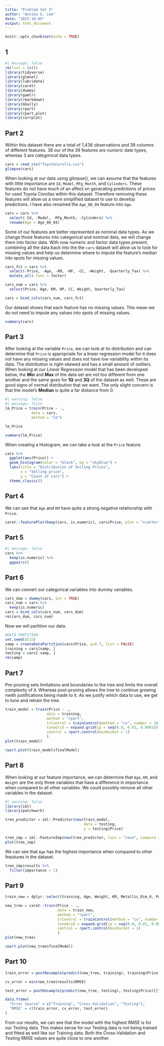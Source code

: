 ```yaml
---
title: "Problem Set 3"
author: "Annika G. Lee"
date: "2023-10-05"
output: html_document
---
```


```r
knitr::opts_chunk$set(echo = TRUE)
```

## 1

```r
#| message: false
rm(list = ls())
library(tidyverse)
library(glmnet)
library(lubridate)
library(caret)
library(dummy)
library(gamlr)
library(rmarkdown)
library(GGally)
library(rpart)
library(rpart.plot)
library(corrplot)
```

## Part 2

Within this dataset there are a total of 1,436 observations and 39 columns of different features. 36 our of the 39 features are *numeric* date types, whereas 3 are *categorical* data types.

```r
cars = read_csv("ToyotaCorolla.csv")
glimpse(cars)
```

When looking at our data using glimpse(), we can assume that the features with little importance are `Id`, `Model`, `Mfg_Month`, and `Cylinders`. These features do not have much of an affect on generating predictions of prices for used Toyota Corollas within this dataset. Therefore removing these features will allow us a more simplified dataset to use to develop predictions. I have also renamed the `Age_08_04` feature into `Age`.

```r
cars = cars %>%
  select(-Id, -Model, -Mfg_Month, -Cylinders) %>%
  rename(Age = Age_08_04)
```

Some of our features are better represented as nominal data types. As we change those features into categorical and nominal data, we will change them into factor data. With now numeric and factor data types present, combining all the data back into the the `cars` dataset will allow us to look for missing values and help us determine where to impute the feature's median into spots for missing values.

```r
cars_fct = cars %>%
  select(-Price, -Age, -KM, -HP, -CC, -Weight, -Quarterly_Tax) %>%
  mutate_all(.funs = factor)

cars_num = cars %>%
  select(Price, Age, KM, HP, CC, Weight, Quarterly_Tax)

cars = bind_cols(cars_num, cars_fct)
```

Our dataset shows that each feature has no missing values. This mean we do not need to impute any values into spots of missing values.

```r
summary(cars)
```

## Part 3

After looking at the variable `Price`, we can look at its distribution and can determine that `Price` is appropriate for a linear regression model for it does not have any missing values and does not have low variability within its data. The distribution is right-skewed and has a small amount of outliers. When looking at our *Linear Regression* model that has been developed below, the **Min** and **Max** of the data set are not too different from one another and the same goes for **1Q** and **3Q** of the dataset as well. These are good signs of normal distribution that we want. The only slight concern is that the model's **Median** is quite a far distance from 0.

```r
#| warning: false
#| message: false
lm_Price = train(Price ~ .,
            data = cars,
            method = "lm")

lm_Price
```

```r
summary(lm_Price)
```

When creating a Histogram, we can take a look at the `Price` feature.

```r
cars %>%
  ggplot(aes(Price)) +
  geom_histogram(color = "black", bg = "skyblue") +
  labs(title = "Distribution of Selling Prices",
       x = "Selling price",
       y = "Count of cars") +
  theme_classic()
```

## Part 4

We can see that `Age` and `KM` have quite a strong negative relationship with `Price`.
```r
caret::featurePlot(keep(cars, is.numeric), cars$Price, plot = "scatter")
```

## Part 5

```r
#| message: false
cars %>%
  keep(is.numeric) %>%
  ggpairs()
```

## Part 6
 
We can convert our categorical variables into dummy variables.
```r
cars_dum = dummy(cars, int = TRUE)
cars_num = cars %>%
  keep(is.numeric)
cars = bind_cols(cars_num, cars_dum)
rm(cars_dum, cars_num)
```

Now we will partition our data.
```r
#DATA PARTITION 
set.seed(4532)
samp = createDataPartition(cars$Price, p=0.7, list = FALSE)
training = cars[samp, ]
testing = cars[-samp, ]
rm(samp)
```

## Part 7

Pre-pruning sets limitations and boundaries to the tree and limits the overall complexity of it. Whereas post-pruning allows the tree to continue growing nwith justifications being made to it. As we justify which data to use, we get to tune and retrain the tree.

```r
train_model = train(Price ~ .,
                   data = training,
                   method = "rpart",
                   trControl = trainControl(method = "cv", number = 10),
                   tuneGrid = expand.grid(cp = seq(0.0, 0.01, 0.0001)),
                   control = rpart.control(minbucket = 1)
                   )
plot(train_model)
```

```r
rpart.plot(train_model$finalModel)
```

## Part 8

When looking at our feature importance, we can determine that `Age`, `KM`, and `Weight` are the only three variables that have a difference in importance when compared to all other variables. We could possibly remove all other variables in the dataset.

```r
#| warning: false
library(iml)
library(patchwork)

tree_predictor = iml::Predictor$new(train_model,
                                    data = testing,
                                    y = testing$Price)

tree_imp = iml::FeatureImp$new(tree_predictor, loss = "rmse", compare = "ratio")
plot(tree_imp)
```

We can see that `Age` has the highest importance when compared to other feautures in the dataset. 
```r
tree_imp$results %>%
  filter(importance > 1)
```

## Part 9

```r
train_new = dplyr::select(training, Age, Weight, KM, Metallic_Rim_0, Powered_Windows_0, Quarterly_Tax, Automatic_airco_0, HP, Powered_Windows_0, Price)

new_tree = caret::train(Price ~ .,
                        data = train_new,
                        method = "rpart",
                        trControl = trainControl(method = "cv", number = 10),
                        tuneGrid = expand.grid(cp = seq(0.0, 0.01, 0.0001)),
                        control = rpart.control(minbucket = 1)
                        )
plot(new_tree)
```

```r
rpart.plot(new_tree$finalModel)
```

## Part 10

```r
train_error = postResample(predict(new_tree, training), training$Price)[["RMSE"]]

cv_error = min(new_tree$results$RMSE)

test_error = postResample(predict(new_tree, testing), testing$Price)[["RMSE"]]

data.frame(
  "Error Source" = c("Training", "Cross-Validation", "Testing"),
  "RMSE" = c(train_error, cv_error, test_error)
)
```

From our results, we can see that the model with the highest RMSE is for our Testing data. This makes sense for our Testing data is not being trained and fitted as well like our Training data. Both the Cross-Validation and Testing RMSE values are quite close to one another. 